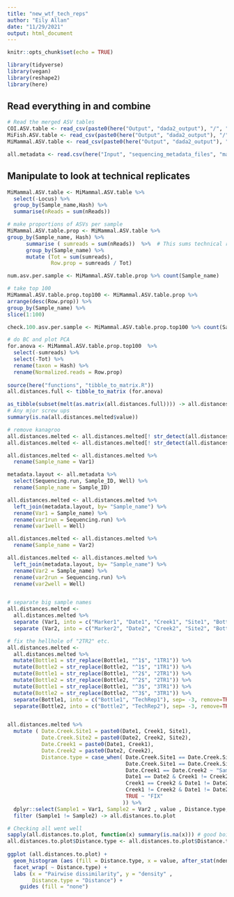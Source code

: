```yaml
---
title: "new_wtf_tech_reps"
author: "Eily Allan"
date: "11/29/2021"
output: html_document
---
```


```r
knitr::opts_chunk$set(echo = TRUE)

library(tidyverse)
library(vegan)
library(reshape2)
library(here)
```

## Read everything in and combine 

```r

# Read the merged ASV tables
COI.ASV.table <- read_csv(paste0(here("Output", "dada2_output"), "/", "20211129.combined.COI.ASV.table.csv"))
MiFish.ASV.table <- read_csv(paste0(here("Output", "dada2_output"), "/", "20211122.combined.MiFish.ASV.table.csv"))
MiMammal.ASV.table <- read_csv(paste0(here("Output", "dada2_output"), "/", "20211122.combined.MiMammal.ASV.table.csv"))

all.metadata <- read.csv(here("Input", "sequencing_metadata_files", "master_sequencing_datasheet_20211026.csv"))

```

## Manipulate to look at technical replicates

```r

MiMammal.ASV.table <- MiMammal.ASV.table %>% 
  select(-Locus) %>% 
  group_by(Sample_name,Hash) %>% 
  summarise(nReads = sum(nReads))

# make proportions of ASVs per sample 
MiMammal.ASV.table.prop <- MiMammal.ASV.table %>% 
group_by(Sample_name, Hash) %>%
      summarise ( sumreads = sum(nReads))  %>%  # This sums technical replicates
      group_by(Sample_name) %>%
      mutate (Tot = sum(sumreads),
              Row.prop = sumreads / Tot)  

num.asv.per.sample <- MiMammal.ASV.table.prop %>% count(Sample_name)

# take top 100 
MiMammal.ASV.table.prop.top100 <- MiMammal.ASV.table.prop %>% 
arrange(desc(Row.prop)) %>% 
group_by(Sample_name) %>% 
slice(1:100)

check.100.asv.per.sample <- MiMammal.ASV.table.prop.top100 %>% count(Sample_name)

# do BC and plot PCA 
for.anova <- MiMammal.ASV.table.prop.top100  %>% 
  select(-sumreads) %>% 
  select(-Tot) %>% 
  rename(taxon = Hash) %>% 
  rename(Normalized.reads = Row.prop)
  
source(here("functions", "tibble_to_matrix.R"))
all.distances.full <- tibble_to_matrix (for.anova)

as_tibble(subset(melt(as.matrix(all.distances.full)))) -> all.distances.melted
# Any mjor screw ups
summary(is.na(all.distances.melted$value))

# remove kanagroo 
all.distances.melted <- all.distances.melted[! str_detect(all.distances.melted$Var1,"Kangaroo"),]
all.distances.melted <- all.distances.melted[! str_detect(all.distances.melted$Var2,"Kangaroo"),]

all.distances.melted <- all.distances.melted %>% 
  rename(Sample_name = Var1)

metadata.layout <- all.metadata %>% 
  select(Sequencing.run, Sample_ID, Well) %>% 
  rename(Sample_name = Sample_ID)

all.distances.melted <- all.distances.melted %>% 
  left_join(metadata.layout, by= "Sample_name") %>% 
  rename(Var1 = Sample_name) %>% 
  rename(var1run = Sequencing.run) %>% 
  rename(var1well = Well) 

all.distances.melted <- all.distances.melted %>% 
  rename(Sample_name = Var2)

all.distances.melted <- all.distances.melted %>% 
  left_join(metadata.layout, by= "Sample_name") %>% 
  rename(Var2 = Sample_name) %>% 
  rename(var2run = Sequencing.run) %>% 
  rename(var2well = Well) 


# separate big sample names
all.distances.melted <-
  all.distances.melted %>%
  separate (Var1, into = c("Marker1", "Date1", "Creek1", "Site1", "Bottle1"), remove = FALSE) %>%
  separate (Var2, into = c("Marker2", "Date2", "Creek2", "Site2", "Bottle2"), remove = FALSE) 

# fix the hellhole of "2TR2" etc.
all.distances.melted <-
  all.distances.melted %>% 
  mutate(Bottle1 = str_replace(Bottle1, "^1$", "1TR1")) %>% 
  mutate(Bottle2 = str_replace(Bottle2, "^1$", "1TR1")) %>% 
  mutate(Bottle1 = str_replace(Bottle1, "^2$", "2TR1")) %>%
  mutate(Bottle2 = str_replace(Bottle2, "^2$", "2TR1")) %>%
  mutate(Bottle1 = str_replace(Bottle1, "^3$", "3TR1")) %>%
  mutate(Bottle2 = str_replace(Bottle2, "^3$", "3TR1")) %>% 
  separate(Bottle1, into = c("Bottle1", "TechRep1"), sep= -3, remove=TRUE) %>% 
  separate(Bottle2, into = c("Bottle2", "TechRep2"), sep= -3, remove=TRUE)


all.distances.melted %>%
  mutate ( Date.Creek.Site1 = paste0(Date1, Creek1, Site1),
           Date.Creek.Site2 = paste0(Date2, Creek2, Site2),
           Date.Creek1 = paste0(Date1, Creek1),
           Date.Creek2 = paste0(Date2, Creek2),
           Distance.type = case_when( Date.Creek.Site1 == Date.Creek.Site2 & Bottle1 == Bottle2 ~ "Tech.replicates",
                                      Date.Creek.Site1 == Date.Creek.Site2 ~ "Biol.replicates",
                                      Date.Creek1 == Date.Creek2 ~ "Same.datecreek.Diff.site",
                                      Date1 == Date2 & Creek1 != Creek2 ~ "Same.date.Diff.creek",
                                      Creek1 == Creek2 & Date1 != Date2 ~ "Same.creek.different.date",
                                      Creek1 != Creek2 & Date1 != Date2 ~ "Different.creek.date",
                                      TRUE ~ "FIX"
                                     )) %>%
  dplyr::select(Sample1 = Var1, Sample2 = Var2 , value , Distance.type, var1run, var1well, var2run, var2well) %>%
  filter (Sample1 != Sample2) -> all.distances.to.plot

# Checking all went well
sapply(all.distances.to.plot, function(x) summary(is.na(x))) # good boi
all.distances.to.plot$Distance.type <- all.distances.to.plot$Distance.type  %>% fct_relevel("Tech.replicates", "Biol.replicates", "Same.datecreek.Diff.site", "Same.date.Diff.creek", "Same.creek.different.date", "Different.creek.date")
  
ggplot (all.distances.to.plot) +
  geom_histogram (aes (fill = Distance.type, x = value, after_stat(ndensity)), position = "dodge",  alpha = 0.9, bins = 50) +
  facet_wrap( ~ Distance.type) +
  labs (x = "Pairwise dissimilarity", y = "density" ,
        Distance.type = "Distance") +
    guides (fill = "none")


```
